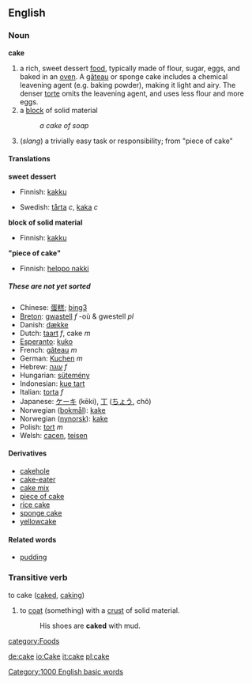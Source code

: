 ==English==

=== Noun ===
'''cake'''
#a rich, sweet dessert [[food]], typically made of flour, sugar, eggs, and baked in an [[oven]]. A [[gâteau]] or sponge cake includes a chemical leavening agent (e.g. baking powder), making it light and airy. The denser [[torte]] omits the leavening agent, and uses less flour and more eggs.
#a [[block]] of solid material
#:''a cake of soap''
#(''slang'') a trivially easy task or responsibility; from "piece of cake"

==== Translations ====
<!--DefA-->'''sweet dessert'''
{{top}}
<!--languages from A to I go here-->
*Finnish: [[kakku]]
{{mid}}
<!--languages from J to Z go here-->
*Swedish: [[tårta]] ''c'', [[kaka]] ''c''
{{bottom}}

<!--DefB-->'''block of solid material'''
{{top}}
<!--languages from A to I go here-->
*Finnish: [[kakku]]
{{mid}}
<!--languages from J to Z go here-->
{{bottom}}

<!--DefC-->'''"piece of cake"'''
{{top}}
<!--languages from A to I go here-->
*Finnish: [[helppo nakki]]
{{mid}}
<!--languages from J to Z go here-->
{{bottom}}

===== These are not yet sorted =====
*Chinese: [[蛋糕]]; [[bing3]]
*[[Breton]]: [[gwastell]] ''f'' -où & gwestell ''pl''
*Danish: [[dække]]
*Dutch: [[taart]] ''f'', cake ''m''
*[[Esperanto]]: [[kuko]]
*French: [[gâteau]] ''m''
*German: [[Kuchen]] ''m''
*Hebrew: [[עוגה]] ''f''
*Hungarian: [[sütemény]]
*Indonesian: [[kue tart]]
*Italian: [[torta]] ''f''
*Japanese: [[ケーキ]] (kēki), [[丁]] ([[ちょう]], chô)
*Norwegian ([[bokmål]]): [[kake]]
*Norwegian ([[nynorsk]]): [[kake]]
*Polish: [[tort]] ''m''
*Welsh: [[cacen]], [[teisen]]

====Derivatives====
*[[cakehole]]
*[[cake-eater]]
*[[cake mix]]
*[[piece of cake]]
*[[rice cake]]
*[[sponge cake]]
*[[yellowcake]]

====Related words====
*[[pudding]]

===Transitive verb===
;to cake  ([[caked]], [[caking]])
# to [[coat]] (something) with a [[crust]] of solid material.
#:His shoes are '''caked''' with mud.

[[Category:1000 English basic words]]
[[category:Foods]]

[[de:cake]]
[[io:Cake]]
[[it:cake]]
[[pl:cake]]